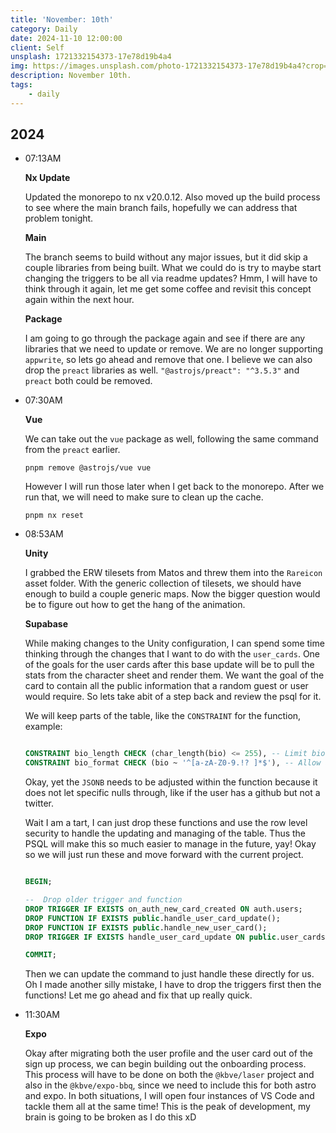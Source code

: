 ```yaml
---
title: 'November: 10th'
category: Daily
date: 2024-11-10 12:00:00
client: Self
unsplash: 1721332154373-17e78d19b4a4
img: https://images.unsplash.com/photo-1721332154373-17e78d19b4a4?crop=entropy&cs=srgb&fm=jpg&ixid=MnwzNjM5Nzd8MHwxfHJhbmRvbXx8fHx8fHx8fDE2ODE3NDg2ODY&ixlib=rb-4.0.3&q=85
description: November 10th.
tags:
    - daily
---
```



## 2024

-   07:13AM

    **Nx Update**

    Updated the monorepo to nx v20.0.12.
    Also moved up the build process to see where the main branch fails, hopefully we can address that problem tonight.

    **Main**

    The branch seems to build without any major issues, but it did skip a couple libraries from being built.
    What we could do is try to maybe start changing the triggers to be all via readme updates?
    Hmm, I will have to think through it again, let me get some coffee and revisit this concept again within the next hour.

    **Package**

    I am going to go through the package again and see if there are any libraries that we need to update or remove.
    We are no longer supporting `appwrite`, so lets go ahead and remove that one.
    I believe we can also drop the `preact` libraries as well.
    `"@astrojs/preact": "^3.5.3"` and `preact` both could be removed.

-   07:30AM

    **Vue**

    We can take out the `vue` package as well, following the same command from the `preact` earlier.
    ```shell
    pnpm remove @astrojs/vue vue
    ```

    However I will run those later when I get back to the monorepo.
    After we run that, we will need to make sure to clean up the cache.
    
    ```shell
    pnpm nx reset
    ```

-   08:53AM

    **Unity**

    I grabbed the ERW tilesets from Matos and threw them into the `Rareicon` asset folder.
    With the generic collection of tilesets, we should have enough to build a couple generic maps.
    Now the bigger question would be to figure out how to get the hang of the animation.

    **Supabase**

    While making changes to the Unity configuration, I can spend some time thinking through the changes that I want to do with the `user_cards`.
    One of the goals for the user cards after this base update will be to pull the stats from the character sheet and render them.
    We want the goal of the card to contain all the public information that a random guest or user would require.
    So lets take abit of a step back and review the psql for it.

    We will keep parts of the table, like the `CONSTRAINT` for the function, example:

    ```sql

    CONSTRAINT bio_length CHECK (char_length(bio) <= 255), -- Limit bio length to 255 characters
    CONSTRAINT bio_format CHECK (bio ~ '^[a-zA-Z0-9.!? ]*$'), -- Allow alphanumeric characters, spaces, and basic punctuation

    ```

    Okay, yet the `JSONB` needs to be adjusted within the function because it does not let specific nulls through, like if the user has a github but not a twitter.
    
    Wait I am a tart, I can just drop these functions and use the row level security to handle the updating and managing of the table.
    Thus the PSQL will make this so much easier to manage in the future, yay!
    Okay so we will just run these and move forward with the current project.
    
    ```sql

    BEGIN;

    --  Drop older trigger and function
    DROP TRIGGER IF EXISTS on_auth_new_card_created ON auth.users;
    DROP FUNCTION IF EXISTS public.handle_user_card_update();
    DROP FUNCTION IF EXISTS public.handle_new_user_card();
    DROP TRIGGER IF EXISTS handle_user_card_update ON public.user_cards;

    COMMIT;

    ```

    Then we can update the command to just handle these directly for us.
    Oh I made another silly mistake, I have to drop the triggers first then the functions!
    Let me go ahead and fix that up really quick.

-   11:30AM

    **Expo**

    Okay after migrating both the user profile and the user card out of the sign up process, we can begin building out the onboarding process.
    This process will have to be done on both the `@kbve/laser` project and also in the `@kbve/expo-bbq`, since we need to include this for both astro and expo.
    In both situations, I will open four instances of VS Code and tackle them all at the same time!
    This is the peak of development, my brain is going to be broken as I do this xD
